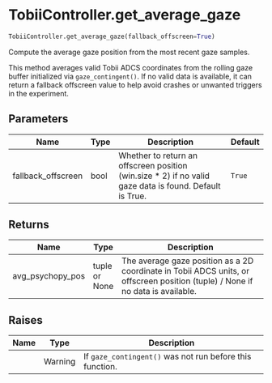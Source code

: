 # TobiiController.get_average_gaze { #DeToX.TobiiController.get_average_gaze }

```python
TobiiController.get_average_gaze(fallback_offscreen=True)
```

Compute the average gaze position from the most recent gaze samples.

This method averages valid Tobii ADCS coordinates from the rolling gaze buffer
initialized via `gaze_contingent()`. If no valid data is available, it can return
a fallback offscreen value to help avoid crashes or unwanted triggers in the experiment.

## Parameters {.doc-section .doc-section-parameters}

| Name               | Type   | Description                                                                                             | Default   |
|--------------------|--------|---------------------------------------------------------------------------------------------------------|-----------|
| fallback_offscreen | bool   | Whether to return an offscreen position (win.size * 2) if no valid gaze data is found. Default is True. | `True`    |

## Returns {.doc-section .doc-section-returns}

| Name             | Type          | Description                                                                                                                     |
|------------------|---------------|---------------------------------------------------------------------------------------------------------------------------------|
| avg_psychopy_pos | tuple or None | The average gaze position as a 2D coordinate in Tobii ADCS units, or offscreen position (tuple) / None if no data is available. |

## Raises {.doc-section .doc-section-raises}

| Name   | Type    | Description                                              |
|--------|---------|----------------------------------------------------------|
|        | Warning | If `gaze_contingent()` was not run before this function. |